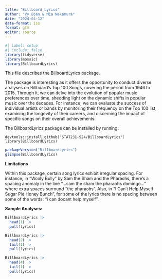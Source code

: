 ```yaml
---
title: "Billboard Lyrics"
author: "Vy Doan & Mia Nakamura"
date: "2024-04-12"
date-format: iso
format: gfm
editor: source
---
```


```r
#| label: setup
#| include: false
library(tidyverse)
library(mosaic)
library(BillboardLyrics)
```

This file describes the BillboardLyrics package.

The package is interesting as it offers the opportunity to conduct diverse analyses on Billboard's Top 100 Songs, covering the period from 1946 to 2015. Through it, we can delve into the evolution of popular music preferences over time, shedding light on the dynamic shifts in popular music over the decades. For instance, we can evaluate the success of individual artists or bands by monitoring their frequency on the Top 100 list, examining the longevity of their careers, and discerning the impact of specific songs on their overall achievements.

The BillboardLyrics package can be installed by running:

```
devtools::install_github("STAT231-S24/BillboardLyrics")
library(BillboardLyrics)
```

```r
packageVersion("BillboardLyrics")
glimpse(BillboardLyrics)
```

**Limitations**

Within this package, certain song lyrics exhibit irregular spacing. For instance, in "Wooly Bully" by Sam the Sham and the Pharaohs, there's a spacing anomaly in the line "...sam the sham the pharaohs domingo..." where extra spaces surround "the pharaohs". Also, in "I Can't Help Myself Sugar Pie Honey Bunch", for some of the lyrics there is no spacing between some of the words: "i can docant help myself".

**Sample Analyses:**

```r
BillboardLyrics |>
  head(1) |>
  pull(lyrics)
```

```r
BillboardLyrics |>
  head(2) |>
  tail(1) |>
  pull(lyrics)
```

```r
BillboardLyrics |>
  head(4) |>
  tail(1) |>
  pull(lyrics)
```
